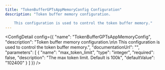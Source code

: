 ```yaml
---
title: "TokenBufferGPTsAppMemoryConfig Configuration"
description: "Token buffer memory configuration.

    This configuration is used to control the token buffer memory."
---
```



<ConfigDetail config={{
  "name": "TokenBufferGPTsAppMemoryConfig",
  "description": "Token buffer memory configuration.\n\n    This configuration is used to control the token buffer memory.",
  "documentationUrl": "",
  "parameters": [
    {
      "name": "max_token_limit",
      "type": "integer",
      "required": false,
      "description": "The max token limit. Default is 100k",
      "defaultValue": "102400"
    }
  ]
}} />

